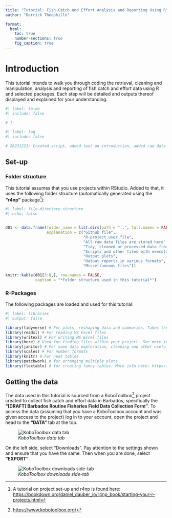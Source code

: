 ```yaml
---
title: "Tutorial: Fish Catch and Effort Analysis and Reporting Using R"
author: "Derrick Theophille"

format: 
  html:
    toc: true
    number-sections: true
    fig_caption: true
---
```


# Introduction

This tutorial intends to walk you through coding the retrieval, cleaning and manipulation, analysis and reporting of fish catch and effort data using R and selected packages. Each step will be detailed and outputs thereof displayed and explained for your understanding.

```r
#| label: to-do
#| include: false

# 1. 
```

```r
#| label: log
#| include: false

# 20231221: Created script, added text on introduction, added raw data

```

## Set-up

### Folder structure

This tutorial assumes that you use projects within RStudio. Added to that, it uses the following folder structure (automatically generated using the **"r4np"** package[^1]):

[^1]: A tutorial on project set-up and r4np is found here: <https://bookdown.org/daniel_dauber_io/r4np_book/starting-your-r-projects.html>

```r
#| label: file-directory-structure
#| echo: false


d01 <- data.frame(folder_name = list.dirs(path = "..", full.names = FALSE, recursive = FALSE),
                  explanation = c("Github file",
                                  "R-project user file",
                                  "All raw data files are stored here",
                                  "Tidy, cleaned or processed data from our code are stored here",
                                  "Scripts and other files with executable code",
                                  "Output plots",
                                  "Output reports in various formats",
                                  "Miscellaneous files"))

knitr::kable(d01[3:8,], row.names = FALSE,
             caption = "*Folder structure used in this tutorial*")
```

### R-Packages

The following packages are loaded and used for this tutorial:

```r
#| label: libraries
#| output: false

library(tidyverse) # For plots, reshaping data and summaries. Takes the place of ggplot2, dplyr,  tidyr, stringr, lubridate, readr, and others
library(readxl) # For reading MS Excel files
library(writexl) # For writing MS Excel files
library(here) # Used for finding files within your project. See more information at https://github.com/jennybc/here_here/blob/master/README.md and https://www.tidyverse.org/articles/2017/12/workflow-vs-script
library(janitor) # For some data exploration, cleaning and other useful functionality
library(scales) # For number formats
library(knitr) # For neat tables
library(patchwork) # for arranging multiple plots
library(flextable) # for creating fancy tables. More info here: https://davidgohel.github.io/flextable/
```

## Getting the data

The data used in this tutorial is sourced from a KoboToolbox[^2] project created to collect fish catch and effort data in Barbados, specifically the **"\[DRAFT\] Barbados Routine Fisheries Field Data Collection Form"**. To access the data (assuming that you have a KoboToolbox account and was given access to the project) log in to your account, open the project and head to the **"DATA"** tab at the top.

[^2]: <https://www.kobotoolbox.org/>

![*KoboToolbox data tab*](images/Screenshot%20KoboToolbox-data.png){fig-align="center"}

On the left side, select "Downloads". Pay attention to the settings shown and ensure that you have the same. Then when you are done, select **"EXPORT"**.

![*KoboToolbox downloads side-tab*](images/Screenshot%20KoboToolbox-downloads.png){fig-align="center"}

